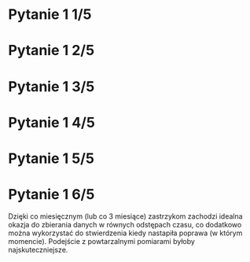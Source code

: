 # Pytanie 1 1/5

\begin{block}{Zmiana ostrości wzroku między poziomem wyjściowym a poziomem po 1 roku}
\begin{itemize}
   \item \textcolor{blue}{czułość statystyczna}: Niska moc ze względu na jeden pomiar, jednak większa niż dla zmiennych binarnych.
   \item \textcolor{blue}{znaczenie biologiczne}:
   \item \textcolor{blue}{istotność kliniczna}: Użyteczna klinicznie, dająca wiele informacji.
   \item \textcolor{blue}{niezawodność pomiaru}: Niezawodne - widzi albo nie widzi.

\end{itemize}
\end{block}


# Pytanie 1 2/5

\begin{block}{Proporcja pacjentów z poprawą o 15 lub więcej liter}
\begin{itemize}
   \item \textcolor{blue}{czułość statystyczna}: Niska moc. Strata informacji, bo bazuje na zmiennych binarnych. Tak samo traktuje pacjentów ze wzrostem widzenia o 15 liter i np. o 30 liter. Wrażliwość jest związana z częstością zdarzeń.\textcolor{green}{(i co w związku tym?)} Niekoniecznie  zachodzi liniowa zależność w poprawie wzroku dla każdego poziomu startowego.
   \item \textcolor{blue}{znaczenie biologiczne}: Biologicznie nie jest sprawdzana żadna cecha.
   \item \textcolor{blue}{itotność kliniczna}: Jako zmienna binarna jest użyteczna klinicznie a dodatkowo łatwa w interpretacji.
   \item \textcolor{blue}{niezawodność pomiaru}: Wiarogodna metoda oceny skuteczności leczenia.

\end{itemize}
\end{block}


# Pytanie 1 3/5

\begin{block}{Liczba wstrzyknięć, gdy są potrzebne}
\begin{itemize}
   \item \textcolor{blue}{czułość statystyczna}: Można traktować jako zmienną ciągła. Wrażliwa na poprawę, ale nie potrafimy rozpoznawać pacjentów dla których poziom widzenia jest stały ale na widzą różną liczbę liter \textcolor{green}{(cooo?)}. Strata informacji pomimo regularnie zbieranych danych.
   \item \textcolor{blue}{znaczenie biologiczne}: Biologicznie nie jest sprawdzana żadna cecha.
   \item \textcolor{blue}{itotność kliniczna}: Kryterium kliniczne.
   \item \textcolor{blue}{niezawodność pomiaru}: Zastrzyk podawany jedynie w faktycznie koniecznych przypadkach, dlatego średnia liczba zastrzyków jest przez nas uważana za poprawne i rzetelne kryterium skuteczności leczenia.

\end{itemize}
\end{block}



# Pytanie 1 4/5

\begin{block}{Zmiany w płynie i grubości dołka środkowego oka podczas OCT}
\begin{itemize}
   \item \textcolor{blue}{czułość statystyczna}: W grupie as needed mamy dodatkowe informacje ze względu na wielokrotne pomiary co daje dużą moc statystyczną. Ciągła zmienna zwiększa  ilość gromadzonych informacji. Wrażliwość na poprawę i pogorszenie.
   \item \textcolor{blue}{znaczenie biologiczne}: Biologicznie kryterium, bo ma związek z poprawą struktury biologicznej oka.
   \item \textcolor{blue}{itotność kliniczna}: Nie jest to kryterium kliniczne.
   \item \textcolor{blue}{niezawodność pomiaru}: Uważamy, że pomimo zaślepionej decyzji okulisty \textcolor{green}{(zaślepiony okulista to minus ? chyba pozytyw, wiec nie bardzo pasuje slowo 'pomimo')} kryterium to (i podobnie sprawdzane w trakcie OCT) są rzetelne.

\end{itemize}
\end{block}


# Pytanie 1 5/5

\begin{block}{Zmienność w zmianach patologicznych}
\begin{itemize}
   \item \textcolor{blue}{czułość statystyczna}: W grupie as needed mamy dodatkowo dużo informacji ze względu na wielokrotne pomiary co daje dużą moc statystyczną. Ciągła zmienna zwiększa pozytywnie ilość gromadzonych informacji. Wrażliwość na poprawę i pogorszenie.
   \item \textcolor{blue}{znaczenie biologiczne}: Biologicznie kryterium bo ma związek z poprawą struktury biologicznej oka.
   \item \textcolor{blue}{itotność kliniczna}: Nie jest to kryterium kliniczne.
   \item \textcolor{blue}{niezawodność pomiaru}: Uważamy, że pomimo zaślepionej decyzji okulisty kryterium to (i podobne sprawdzane w trakcie OCT) są rzetelne.

\end{itemize}
\end{block}

\textcolor{red}{To samo co poprzednio.}




# Pytanie 1 6/5

Dzięki co miesięcznym (lub co 3 miesiące) zastrzykom zachodzi idealna okazja do zbierania danych w równych odstępach czasu, co dodatkowo można wykorzystać do stwierdzenia kiedy nastapiła poprawa (w którym momencie). Podejście z powtarzalnymi pomiarami byłoby najskuteczniejsze.

